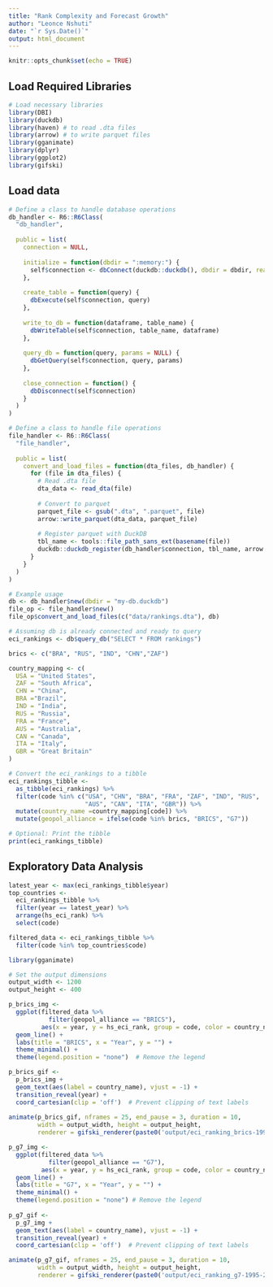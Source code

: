 ```yaml
---
title: "Rank Complexity and Forecast Growth"
author: "Leonce Nshuti"
date: "`r Sys.Date()`"
output: html_document
---
```


```r
knitr::opts_chunk$set(echo = TRUE)
```

## Load Required Libraries

```r
# Load necessary libraries
library(DBI)
library(duckdb)
library(haven) # to read .dta files
library(arrow) # to write parquet files
library(gganimate)
library(dplyr)
library(ggplot2)
library(gifski)
```

## Load data
```r
# Define a class to handle database operations
db_handler <- R6::R6Class(
  "db_handler",
  
  public = list(
    connection = NULL,
    
    initialize = function(dbdir = ":memory:") {
      self$connection <- dbConnect(duckdb::duckdb(), dbdir = dbdir, read_only = FALSE)
    },
    
    create_table = function(query) {
      dbExecute(self$connection, query)
    },
    
    write_to_db = function(dataframe, table_name) {
      dbWriteTable(self$connection, table_name, dataframe)
    },
    
    query_db = function(query, params = NULL) {
      dbGetQuery(self$connection, query, params)
    },
    
    close_connection = function() {
      dbDisconnect(self$connection)
    }
  )
)

# Define a class to handle file operations
file_handler <- R6::R6Class(
  "file_handler",
  
  public = list(
    convert_and_load_files = function(dta_files, db_handler) {
      for (file in dta_files) {
        # Read .dta file
        dta_data <- read_dta(file)
        
        # Convert to parquet
        parquet_file <- gsub(".dta", ".parquet", file)
        arrow::write_parquet(dta_data, parquet_file)
        
        # Register parquet with DuckDB
        tbl_name <- tools::file_path_sans_ext(basename(file))
        duckdb::duckdb_register(db_handler$connection, tbl_name, arrow::read_parquet(parquet_file))
      }
    }
  )
)

# Example usage
db <- db_handler$new(dbdir = "my-db.duckdb")
file_op <- file_handler$new()
file_op$convert_and_load_files(c("data/rankings.dta"), db)

# Assuming db is already connected and ready to query
eci_rankings <- db$query_db("SELECT * FROM rankings")

brics <- c("BRA", "RUS", "IND", "CHN","ZAF")

country_mapping <- c(
  USA = "United States",
  ZAF = "South Africa",
  CHN = "China",
  BRA ="Brazil", 
  IND = "India",
  RUS = "Russia",
  FRA = "France", 
  AUS = "Australia", 
  CAN = "Canada", 
  ITA = "Italy",
  GBR = "Great Britain"
)

# Convert the eci_rankings to a tibble
eci_rankings_tibble <- 
  as_tibble(eci_rankings) %>%
  filter(code %in% c("USA", "CHN", "BRA", "FRA", "ZAF", "IND", "RUS",
                     "AUS", "CAN", "ITA", "GBR")) %>% 
  mutate(country_name =country_mapping[code]) %>% 
  mutate(geopol_alliance = ifelse(code %in% brics, "BRICS", "G7"))

# Optional: Print the tibble
print(eci_rankings_tibble)
```

## Exploratory Data Analysis

```r
latest_year <- max(eci_rankings_tibble$year)
top_countries <-
  eci_rankings_tibble %>%
  filter(year == latest_year) %>%
  arrange(hs_eci_rank) %>%
  select(code)

filtered_data <- eci_rankings_tibble %>%
  filter(code %in% top_countries$code)
```


```r
library(gganimate)

# Set the output dimensions
output_width <- 1200
output_height <- 400

p_brics_img <- 
  ggplot(filtered_data %>% 
           filter(geopol_alliance == "BRICS"),
         aes(x = year, y = hs_eci_rank, group = code, color = country_name)) +
  geom_line() +
  labs(title = "BRICS", x = "Year", y = "") +
  theme_minimal() +
  theme(legend.position = "none")  # Remove the legend

p_brics_gif <- 
  p_brics_img +
  geom_text(aes(label = country_name), vjust = -1) +
  transition_reveal(year) +
  coord_cartesian(clip = 'off')  # Prevent clipping of text labels
  
animate(p_brics_gif, nframes = 25, end_pause = 3, duration = 10,
        width = output_width, height = output_height,
        renderer = gifski_renderer(paste0('output/eci_ranking_brics-1995-2020-change.gif')))

p_g7_img <- 
  ggplot(filtered_data %>% 
           filter(geopol_alliance == "G7"),
         aes(x = year, y = hs_eci_rank, group = code, color = country_name)) +
  geom_line() +
  labs(title = "G7", x = "Year", y = "") +
  theme_minimal() +
  theme(legend.position = "none") # Remove the legend
  
p_g7_gif <-
  p_g7_img +   
  geom_text(aes(label = country_name), vjust = -1) +
  transition_reveal(year) +
  coord_cartesian(clip = 'off')  # Prevent clipping of text labels

animate(p_g7_gif, nframes = 25, end_pause = 3, duration = 10,
        width = output_width, height = output_height,
        renderer = gifski_renderer(paste0('output/eci_ranking_g7-1995-2020-change.gif')))

  
```
